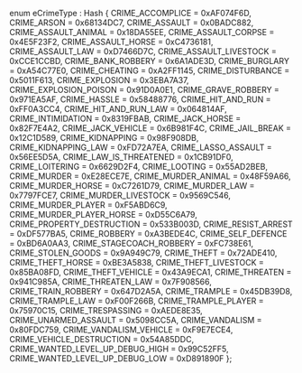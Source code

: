 enum eCrimeType : Hash
{
    CRIME_ACCOMPLICE = 0xAF074F6D,
    CRIME_ARSON = 0x68134DC7,
    CRIME_ASSAULT = 0x0BADC882,
    CRIME_ASSAULT_ANIMAL = 0x18DA55EE,
    CRIME_ASSAULT_CORPSE = 0x4E5F23F2,
    CRIME_ASSAULT_HORSE = 0xC4736181,
    CRIME_ASSAULT_LAW = 0xD7466D7C,
    CRIME_ASSAULT_LIVESTOCK = 0xCCE1CCBD,
    CRIME_BANK_ROBBERY = 0x6A1ADE3D,
    CRIME_BURGLARY = 0xA54C77E0,
    CRIME_CHEATING = 0xA2FF1145,
    CRIME_DISTURBANCE = 0x5011F613,
    CRIME_EXPLOSION = 0x3EBA7A37,
    CRIME_EXPLOSION_POISON = 0x91D0A0E1,
    CRIME_GRAVE_ROBBERY = 0x971EA5AF,
    CRIME_HASSLE = 0x58488776,
    CRIME_HIT_AND_RUN = 0xFF0A3CC4,
    CRIME_HIT_AND_RUN_LAW = 0x064814AF,
    CRIME_INTIMIDATION = 0x8319FBAB,
    CRIME_JACK_HORSE = 0x82F7E4A2,
    CRIME_JACK_VEHICLE = 0x6B981F4C,
    CRIME_JAIL_BREAK = 0x12C1D589,
    CRIME_KIDNAPPING = 0x98F908DB,
    CRIME_KIDNAPPING_LAW = 0xFD72A7EA,
    CRIME_LASSO_ASSAULT = 0x56EE5D5A,
    CRIME_LAW_IS_THREATENED = 0x1CB91DF0,
    CRIME_LOITERING = 0x6629D2F4,
    CRIME_LOOTING = 0x55AD2BEB,
    CRIME_MURDER = 0xE28ECE7E,
    CRIME_MURDER_ANIMAL = 0x48F59A66,
    CRIME_MURDER_HORSE = 0xC7261D79,
    CRIME_MURDER_LAW = 0x7797FCE7,
    CRIME_MURDER_LIVESTOCK = 0x9569C546,
    CRIME_MURDER_PLAYER = 0xF5ABD6C9,
    CRIME_MURDER_PLAYER_HORSE = 0xD55C6A79,
    CRIME_PROPERTY_DESTRUCTION = 0x533B003D,
    CRIME_RESIST_ARREST = 0xDF577BA5,
    CRIME_ROBBERY = 0xA3BEDE4C,
    CRIME_SELF_DEFENCE = 0xBD6A0AA3,
    CRIME_STAGECOACH_ROBBERY = 0xFC738E61,
    CRIME_STOLEN_GOODS = 0x9A949C79,
    CRIME_THEFT = 0x72ADE410,
    CRIME_THEFT_HORSE = 0xBE3A5838,
    CRIME_THEFT_LIVESTOCK = 0x85BA08FD,
    CRIME_THEFT_VEHICLE = 0x43A9ECA1,
    CRIME_THREATEN = 0x941C985A,
    CRIME_THREATEN_LAW = 0x7F908566,
    CRIME_TRAIN_ROBBERY = 0x647D2A5A,
    CRIME_TRAMPLE = 0x45DB39D8,
    CRIME_TRAMPLE_LAW = 0xF00F266B,
    CRIME_TRAMPLE_PLAYER = 0x75970C15,
    CRIME_TRESPASSING = 0xAEDE8E35,
    CRIME_UNARMED_ASSAULT = 0x5098CC5A,
    CRIME_VANDALISM = 0x80FDC759,
    CRIME_VANDALISM_VEHICLE = 0xF9E7ECE4,
    CRIME_VEHICLE_DESTRUCTION = 0x54A85DDC,
    CRIME_WANTED_LEVEL_UP_DEBUG_HIGH = 0x99C52FF5,
    CRIME_WANTED_LEVEL_UP_DEBUG_LOW = 0xD891890F
};
